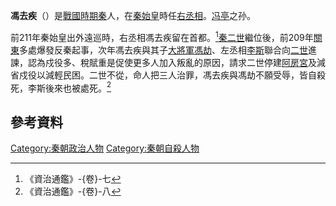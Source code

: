 '''馮去疾'''（{{bd|？||前208年}}）是[[戰國時期|戰國時期]][[秦|秦]]人，在[[秦始皇|秦始皇]]時任[[右丞相|右丞相]]。[[冯亭|冯亭]]之孙。

前211年秦始皇出外遠巡時，右丞相馮去疾留在首都。<ref>《資治通鑑》-{卷}-七</ref>[[秦二世|秦二世]]繼位後，前209年[[關東_(中國)|關東]]多處爆發反秦起事，次年馮去疾與其子[[大将军_(东亚)|大將軍]][[馮劫|馮劫]]、左丞相[[李斯|李斯]]聯合向[[秦二世|二世]]進諫，認為戍役多、稅賦重是促使更多人加入叛亂的原因，請求二世停建[[阿房宮|阿房宮]]及減省戍役以減輕民困。二世不從，命人把三人治罪，馮去疾與馮劫不願受辱，皆自殺死，李斯後來也被處死。<ref>《資治通鑑》-{卷}-八</ref>

==參考資料==
<div class="references-small">
<references/>
</div>

{{秦朝丞相}}

{{DEFAULTSORT:F馮去疾}}
[[Category:秦朝政治人物|Category:秦朝政治人物]]
[[Category:秦朝自殺人物|Category:秦朝自殺人物]]